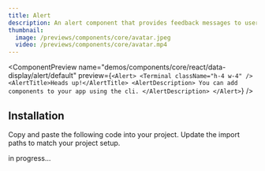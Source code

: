 ```yaml
---
title: Alert
description: An alert component that provides feedback messages to users.
thumbnail:
  image: /previews/components/core/avatar.jpeg
  video: /previews/components/core/avatar.mp4
---
```


<ComponentPreview
  name="demos/components/core/react/data-display/alert/default"
  preview={`<Alert>
    <Terminal className="h-4 w-4" />
    <AlertTitle>Heads up!</AlertTitle>
    <AlertDescription>
        You can add components to your app using the cli.
    </AlertDescription>
</Alert>`}
/>

## Installation

<Steps>
  <Step>Copy and paste the following code into your project.</Step>
  <ComponentSource name={["components/core/default/react/data-display/alert"]} extension={["tsx"]} />
  <Step>Update the import paths to match your project setup.</Step>
</Steps>

in progress...
